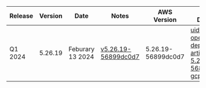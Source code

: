 | Release | Version | Date | Notes | AWS Version | GCP Download | Azure Download |
| ------- | ------  | ------ | ------ | ------ | ------ | ------ |
| Q1 2024 | 5.26.19  | Feburary 13 2024 | [v5.26.19-56899dc0d7](https://github.com/IABTechLab/uid2-operator/releases/tag/v5.26.19-56899dc0d7) | 5.26.19-56899dc0d7 | [uid2-operator-deployment-artifacts-5.26.19-56899dc0d7-gcp-oidc.zip](https://github.com/IABTechLab/uid2-operator/releases/download/v5.26.19-56899dc0d7/uid2-operator-deployment-artifacts-5.26.19-56899dc0d7-gcp-oidc.zip) | [uid2-operator-deployment-artifacts-5.26.19-56899dc0d7-azure-cc.zip](https://github.com/IABTechLab/uid2-operator/releases/download/v5.26.19-56899dc0d7/uid2-operator-deployment-artifacts-5.26.19-56899dc0d7-azure-cc.zip) |

